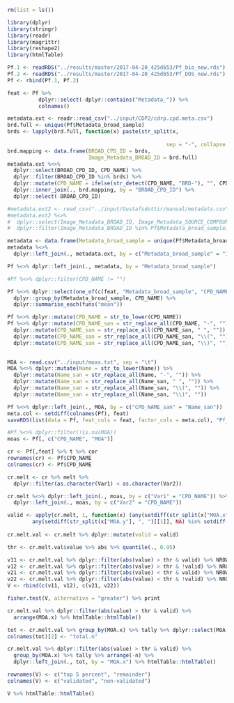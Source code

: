
```r
rm(list = ls())

library(dplyr)
library(stringr)
library(readr)
library(magrittr)
library(reshape2)
library(htmlTable)

Pf.1 <- readRDS("../results/master/2017-04-20_425d653/Pf_bio_new.rds")
Pf.2 <- readRDS("../results/master/2017-04-20_425d653/Pf_DOS_new.rds")
Pf <- rbind(Pf.1, Pf.2)

feat <- Pf %>% 
          dplyr::select(-dplyr::contains("Metadata_")) %>% 
          colnames()

metadata.ext <- readr::read_csv("../input/CDP2/cdrp.cpd.meta.csv")
brd.full <- unique(Pf$Metadata_broad_sample)
brds <- lapply(brd.full, function(x) paste(str_split(x,
                                                                             "-")[[1]][1:2], 
                                                   sep = "-", collapse = "-")) %>% unlist()
brd.mapping <- data.frame(BROAD_CPD_ID = brds, 
                          Image_Metadata_BROAD_ID = brd.full)
metadata.ext %<>% 
  dplyr::select(BROAD_CPD_ID, CPD_NAME) %>% 
  dplyr::filter(BROAD_CPD_ID %in% brds) %>%
  dplyr::mutate(CPD_NAME = ifelse(str_detect(CPD_NAME, "BRD-"), "", CPD_NAME)) %>%
  dplyr::inner_join(., brd.mapping, by = "BROAD_CPD_ID") %>%
  dplyr::select(-BROAD_CPD_ID)

#metadata.ext2 <- read_csv("../input/Gustafsdottir/manual/metadata.csv")
#metadata.ext2 %<>% 
#  dplyr::select(Image_Metadata_BROAD_ID, Image_Metadata_SOURCE_COMPOUND_NAME) %>% 
#  dplyr::filter(Image_Metadata_BROAD_ID %in% Pf$Metadata_broad_sample) %>% unique()

metadata <- data.frame(Metadata_broad_sample = unique(Pf$Metadata_broad_sample))
metadata %<>% 
  dplyr::left_join(., metadata.ext, by = c("Metadata_broad_sample" = "Image_Metadata_BROAD_ID"))

Pf %<>% dplyr::left_join(., metadata, by = "Metadata_broad_sample")

#Pf %<>% dplyr::filter(CPD_NAME != "")

Pf %<>% dplyr::select(one_of(c(feat, "Metadata_broad_sample", "CPD_NAME"))) %>%
  dplyr::group_by(Metadata_broad_sample, CPD_NAME) %>%
  dplyr::summarise_each(funs("mean"))

Pf %<>% dplyr::mutate(CPD_NAME = str_to_lower(CPD_NAME))
Pf %<>% dplyr::mutate(CPD_NAME_san = str_replace_all(CPD_NAME, "-", "")) %>%
  dplyr::mutate(CPD_NAME_san = str_replace_all(CPD_NAME_san, " ", "")) %>%
  dplyr::mutate(CPD_NAME_san = str_replace_all(CPD_NAME_san, "\\(", "")) %>%
  dplyr::mutate(CPD_NAME_san = str_replace_all(CPD_NAME_san, "\\)", "")) 
  

MOA <- read.csv("../input/moas.txt", sep = "\t")
MOA %<>% dplyr::mutate(Name = str_to_lower(Name)) %>%
  dplyr::mutate(Name_san = str_replace_all(Name, "-", "")) %>%
  dplyr::mutate(Name_san = str_replace_all(Name_san, " ", "")) %>%
  dplyr::mutate(Name_san = str_replace_all(Name_san, "\\(", "")) %>%
  dplyr::mutate(Name_san = str_replace_all(Name_san, "\\)", "")) 

Pf %<>% dplyr::left_join(., MOA, by = c("CPD_NAME_san" = "Name_san"))
meta.col <- setdiff(colnames(Pf), feat)
saveRDS(list(data = Pf, feat_cols = feat, factor_cols = meta.col), "Pf_annotated.rds")

```

```r

#Pf %<>% dplyr::filter(!is.na(MOA))
moas <- Pf[, c("CPD_NAME", "MOA")]

cr <- Pf[,feat] %>% t %>% cor
rownames(cr) <- Pf$CPD_NAME
colnames(cr) <- Pf$CPD_NAME

cr.melt <- cr %>% melt %>%
  dplyr::filter(as.character(Var1) < as.character(Var2))

cr.melt %<>% dplyr::left_join(., moas, by = c("Var1" = "CPD_NAME")) %>%
  dplyr::left_join(., moas, by = c("Var2" = "CPD_NAME"))

valid <- apply(cr.melt, 1, function(x) (any(setdiff(str_split(x["MOA.x"], ", ")[[1]], NA) %in% setdiff(str_split(x["MOA.y"], ", ")[[1]], NA)) |
        any(setdiff(str_split(x["MOA.y"], ", ")[[1]], NA) %in% setdiff(str_split(x["MOA.x"], ", ")[[1]], NA))))
        
cr.melt.val <- cr.melt %>% dplyr::mutate(valid = valid)

thr <- cr.melt.val$value %>% abs %>% quantile(., 0.95)

v11 <- cr.melt.val %>% dplyr::filter(abs(value) > thr & valid) %>% NROW
v12 <- cr.melt.val %>% dplyr::filter(abs(value) > thr & !valid) %>% NROW
v21 <- cr.melt.val %>% dplyr::filter(abs(value) < thr & valid) %>% NROW
v22 <- cr.melt.val %>% dplyr::filter(abs(value) < thr & !valid) %>% NROW
V <- rbind(c(v11, v12), c(v21, v22))

fisher.test(V, alternative = "greater") %>% print

cr.melt.val %>% dplyr::filter(abs(value) > thr & valid) %>% 
  arrange(MOA.x) %>% htmlTable::htmlTable()

tot <- cr.melt.val %>% group_by(MOA.x) %>% tally %>% dplyr::select(MOA.x, n)
colnames(tot)[2] <- "total.n"

cr.melt.val %>% dplyr::filter(abs(value) > thr & valid) %>% 
  group_by(MOA.x) %>% tally %>% arrange(-n) %>% 
  dplyr::left_join(., tot, by = "MOA.x") %>% htmlTable::htmlTable()

rownames(V) <- c("top 5 percent", "remainder")
colnames(V) <- c("validated", "non-validated")

V %>% htmlTable::htmlTable()


```
